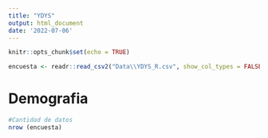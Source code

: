 ```yaml
---
title: "YDYS"
output: html_document
date: '2022-07-06'
---
```


```r
knitr::opts_chunk$set(echo = TRUE)
```

```r
encuesta <- readr::read_csv2("Data\\YDYS_R.csv", show_col_types = FALSE)
```

# Demografia 
```r
#Cantidad de datos
nrow (encuesta)


```

